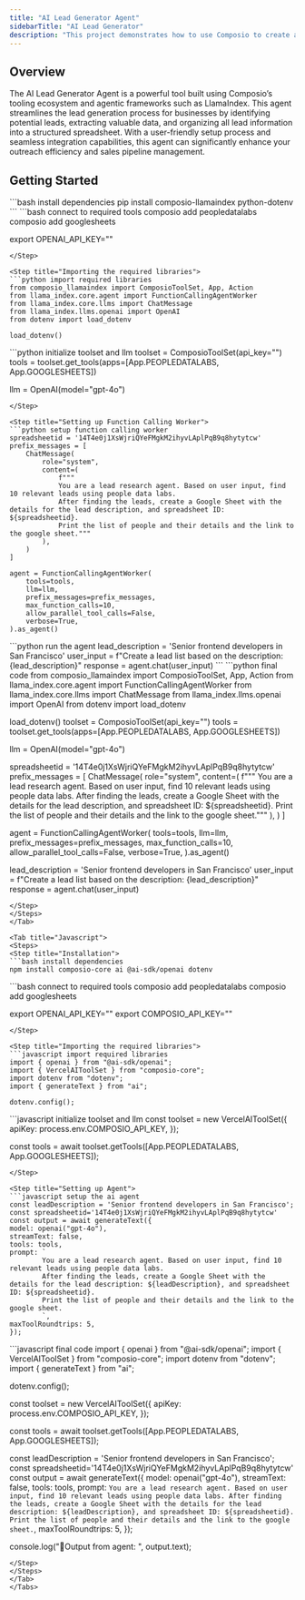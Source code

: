 ```yaml
---
title: "AI Lead Generator Agent"
sidebarTitle: "AI Lead Generator"
description: "This project demonstrates how to use Composio to create a lead generation agent."
---
```


## Overview

The AI Lead Generator Agent is a powerful tool built using Composio’s tooling ecosystem and agentic frameworks such as LlamaIndex. This agent streamlines the lead generation process for businesses by identifying potential leads, extracting valuable data, and organizing all lead information into a structured spreadsheet. With a user-friendly setup process and seamless integration capabilities, this agent can significantly enhance your outreach efficiency and sales pipeline management.
## Getting Started

<Tabs>
<Tab title="Python">
<Steps>
<Step title="Installation">
```bash install dependencies
pip install composio-llamaindex python-dotenv
```
</Step>

<Step title="Connecting to tools and models">
```bash connect to required tools
composio add peopledatalabs
composio add googlesheets

export OPENAI_API_KEY="<your-openai-api-key>"
```
</Step>

<Step title="Importing the required libraries">
```python import required libraries
from composio_llamaindex import ComposioToolSet, App, Action
from llama_index.core.agent import FunctionCallingAgentWorker
from llama_index.core.llms import ChatMessage
from llama_index.llms.openai import OpenAI
from dotenv import load_dotenv

load_dotenv()
```
</Step>

<Step title="Initializing the Tools and the LLM">
```python initialize toolset and llm
toolset = ComposioToolSet(api_key="")
tools = toolset.get_tools(apps=[App.PEOPLEDATALABS, App.GOOGLESHEETS])

llm = OpenAI(model="gpt-4o")
```
</Step>

<Step title="Setting up Function Calling Worker">
```python setup function calling worker
spreadsheetid = '14T4e0j1XsWjriQYeFMgkM2ihyvLAplPqB9q8hytytcw'
prefix_messages = [
    ChatMessage(
        role="system",
        content=(
            f"""
            You are a lead research agent. Based on user input, find 10 relevant leads using people data labs.
            After finding the leads, create a Google Sheet with the details for the lead description, and spreadsheet ID: ${spreadsheetid}.
            Print the list of people and their details and the link to the google sheet."""
        ),
    )
]

agent = FunctionCallingAgentWorker(
    tools=tools,
    llm=llm,
    prefix_messages=prefix_messages,
    max_function_calls=10,
    allow_parallel_tool_calls=False,
    verbose=True,
).as_agent()
```
</Step>

<Step title="Executing the Agent">
```python run the agent
lead_description = 'Senior frontend developers in San Francisco'
user_input = f"Create a lead list based on the description: {lead_description}"
response = agent.chat(user_input)
```
</Step>

<Step title='Final Code'>
```python final code
from composio_llamaindex import ComposioToolSet, App, Action
from llama_index.core.agent import FunctionCallingAgentWorker
from llama_index.core.llms import ChatMessage
from llama_index.llms.openai import OpenAI
from dotenv import load_dotenv

load_dotenv()
toolset = ComposioToolSet(api_key="")
tools = toolset.get_tools(apps=[App.PEOPLEDATALABS, App.GOOGLESHEETS])

llm = OpenAI(model="gpt-4o")

spreadsheetid = '14T4e0j1XsWjriQYeFMgkM2ihyvLAplPqB9q8hytytcw'
prefix_messages = [
    ChatMessage(
        role="system",
        content=(
            f"""
            You are a lead research agent. Based on user input, find 10 relevant leads using people data labs.
            After finding the leads, create a Google Sheet with the details for the lead description, and spreadsheet ID: ${spreadsheetid}.
            Print the list of people and their details and the link to the google sheet."""
        ),
    )
]

agent = FunctionCallingAgentWorker(
    tools=tools,
    llm=llm,
    prefix_messages=prefix_messages,
    max_function_calls=10,
    allow_parallel_tool_calls=False,
    verbose=True,
).as_agent()

lead_description = 'Senior frontend developers in San Francisco'
user_input = f"Create a lead list based on the description: {lead_description}"
response = agent.chat(user_input)
```
</Step>
</Steps>
</Tab>

<Tab title="Javascript">
<Steps>
<Step title="Installation">
```bash install dependencies
npm install composio-core ai @ai-sdk/openai dotenv
```
</Step>

<Step title="Connecting to tools and models">
```bash connect to required tools
composio add peopledatalabs
composio add googlesheets

export OPENAI_API_KEY="<your-openai-api-key>"
export COMPOSIO_API_KEY="<your-composio-api-key>"
```
</Step>

<Step title="Importing the required libraries">
```javascript import required libraries
import { openai } from "@ai-sdk/openai";
import { VercelAIToolSet } from "composio-core";
import dotenv from "dotenv";
import { generateText } from "ai";

dotenv.config();
```
</Step>

<Step title="Initializing the Tools and the LLM">
```javascript initialize toolset and llm
const toolset = new VercelAIToolSet({
  apiKey: process.env.COMPOSIO_API_KEY,
});

const tools = await toolset.getTools([App.PEOPLEDATALABS, App.GOOGLESHEETS]);
```
</Step>

<Step title="Setting up Agent">
```javascript setup the ai agent
const leadDescription = 'Senior frontend developers in San Francisco';
const spreadsheetid='14T4e0j1XsWjriQYeFMgkM2ihyvLAplPqB9q8hytytcw'
const output = await generateText({
model: openai("gpt-4o"),
streamText: false,
tools: tools,
prompt: `
        You are a lead research agent. Based on user input, find 10 relevant leads using people data labs.
        After finding the leads, create a Google Sheet with the details for the lead description: ${leadDescription}, and spreadsheet ID: ${spreadsheetid}.
        Print the list of people and their details and the link to the google sheet.
        `, 
maxToolRoundtrips: 5,
});
```
</Step>

<Step title='Final Code'>
```javascript final code
import { openai } from "@ai-sdk/openai";
import { VercelAIToolSet } from "composio-core";
import dotenv from "dotenv";
import { generateText } from "ai";

dotenv.config();

const toolset = new VercelAIToolSet({
  apiKey: process.env.COMPOSIO_API_KEY,
});

const tools = await toolset.getTools([App.PEOPLEDATALABS, App.GOOGLESHEETS]);

const leadDescription = 'Senior frontend developers in San Francisco';
const spreadsheetid='14T4e0j1XsWjriQYeFMgkM2ihyvLAplPqB9q8hytytcw'
const output = await generateText({
model: openai("gpt-4o"),
streamText: false,
tools: tools,
prompt: `
        You are a lead research agent. Based on user input, find 10 relevant leads using people data labs.
        After finding the leads, create a Google Sheet with the details for the lead description: ${leadDescription}, and spreadsheet ID: ${spreadsheetid}.
        Print the list of people and their details and the link to the google sheet.
        `, 
maxToolRoundtrips: 5,
});

console.log("🎉Output from agent: ", output.text);

```
</Step>
</Steps>
</Tab>
</Tabs>